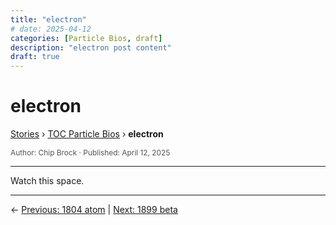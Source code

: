 ```yaml
---
title: "electron"
# date: 2025-04-12
categories: [Particle Bios, draft]
description: "electron post content"
draft: true
---
```


# electron

<div class="breadcrumb">
  <a href="../../stories.html">Stories</a> › <a href="../index.qmd">TOC Particle Bios</a> › <strong>electron</strong>
</div>

<div style="font-size:0.85em; color:#555; margin-top:0.5em;">
Author: Chip Brock · Published: April 12, 2025
</div>

---

Watch this space.

---
::: {.post-nav}
← [Previous: 1804 atom](../20250414_1804-atom/1804-atom.html) | [Next: 1899 beta](../20250412_1899-beta/1899-beta.html)
:::
